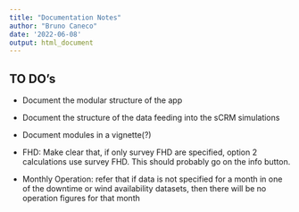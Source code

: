 ```yaml
---
title: "Documentation Notes"
author: "Bruno Caneco"
date: '2022-06-08'
output: html_document
---
```


## TO DO's

- Document the modular structure of the app

- Document the structure of the data feeding into the sCRM simulations

- Document modules in a vignette(?)

- FHD: Make clear that, if only survey FHD are specified, option 2 calculations
use survey FHD. This should probably go on the info button.

- Monthly Operation: refer that if data is not specified for a month in one of
the downtime or wind availability datasets, then there will be no operation
figures for that month